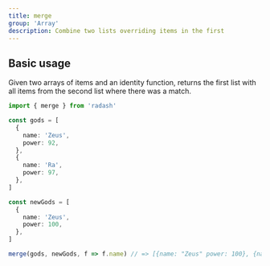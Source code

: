 ```yaml
---
title: merge
group: 'Array'
description: Combine two lists overriding items in the first
---
```


## Basic usage

Given two arrays of items and an identity function, returns the first
list with all items from the second list where there was a match.

```ts
import { merge } from 'radash'

const gods = [
  {
    name: 'Zeus',
    power: 92,
  },
  {
    name: 'Ra',
    power: 97,
  },
]

const newGods = [
  {
    name: 'Zeus',
    power: 100,
  },
]

merge(gods, newGods, f => f.name) // => [{name: "Zeus" power: 100}, {name: "Ra", power: 97}]
```
